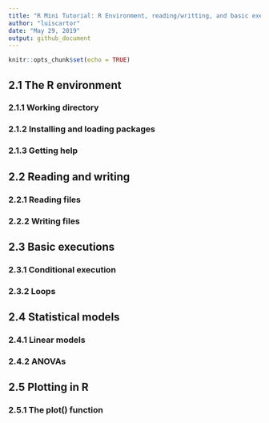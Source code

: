 ```yaml
---
title: "R Mini Tutorial: R Environment, reading/writting, and basic executions"
author: "luiscartor"
date: "May 29, 2019"
output: github_document
---
```


```r
knitr::opts_chunk$set(echo = TRUE)
```

## 2.1 The R environment

### 2.1.1 Working directory

### 2.1.2 Installing and loading packages

### 2.1.3 Getting help



## 2.2 Reading and writing

### 2.2.1 Reading files

### 2.2.2 Writing files



## 2.3 Basic executions

### 2.3.1 Conditional execution

### 2.3.2 Loops


## 2.4 Statistical models

### 2.4.1 Linear models

### 2.4.2 ANOVAs


## 2.5 Plotting in R

### 2.5.1 The plot() function